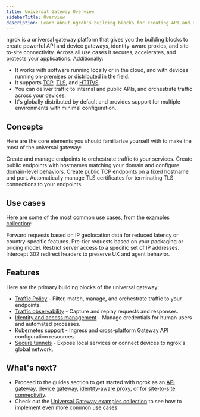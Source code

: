 ```yaml
---
title: Universal Gateway Overview
sidebarTitle: Overview
description: Learn about ngrok's building blocks for creating API and device gateways, identity-aware proxies, and site-to-site connectivity.
---
```


ngrok is a universal gateway platform that gives you the building blocks to create powerful API and device gateways, identity-aware proxies, and site-to-site connectivity.
Across all use cases it secures, accelerates, and protects your applications.
Additionally:

- It works with software running locally or in the cloud, and with devices running on-premises or distributed in the field.
- It supports [TCP](/universal-gateway/tcp/), [TLS](/universal-gateway/tls/), and [HTTP/S](/universal-gateway/http/).
- You can deliver traffic to internal and public APIs, and orchestrate traffic across your devices.
- It's globally distributed by default and provides support for multiple environments with minimal configuration.

## Concepts

Here are the core elements you should familiarize yourself with to make the most of the universal gateway:

<Columns cols={1}>
	<Card title="Endpoints" href="/universal-gateway/endpoints/" horizontal>
		Create and manage endpoints to orchestrate traffic to your services.
	</Card>
	<Card title="Domains" href="/universal-gateway/domains/" horizontal>
		Create public endpoints with hostnames matching your domain and configure domain-level behaviors.
	</Card>
	<Card title="TCP Addresses" href="/universal-gateway/tcp-addresses/" horizontal>
		Create public TCP endpoints on a fixed hostname and port.
	</Card>
	<Card title="TLS Certificates" href="/universal-gateway/tls-certificates/" horizontal>
		Automatically manage TLS certificates for terminating TLS connections to your endpoints.
	</Card>
</Columns>

## Use cases

Here are some of the most common use cases, from the [examples collection](/universal-gateway/examples/):

<Columns cols={2}>
	<Card
		title="Route to endpoints by geography"
		icon="globe"
		href="/universal-gateway/examples/route-by-geography/"
	>
		Forward requests based on IP geolocation data for reduced latency or
		country-specific features.
	</Card>
	<Card
		title="Create identity-based rate limits"
		icon="user"
		href="/universal-gateway/examples/pre-tier-requests/"
	>
		Pre-tier requests based on your packaging or pricing model.
	</Card>
	<Card
		title="Secure a public Minecraft server"
		icon="gamepad"
		href="/universal-gateway/examples/minecraft/"
	>
		Restrict server access to a specific set of IP addresses.
	</Card>
	<Card
		title="Intercept and rewrite headers"
		icon="pencil"
		href="/universal-gateway/examples/rewrite-headers-redirects/"
	>
		Intercept 302 redirect headers to preserve UX and agent behavior.
	</Card>
</Columns>

## Features

Here are the primary building blocks of the universal gateway:

- [Traffic Policy](/traffic-policy/) - Filter, match, manage, and orchestrate traffic to your endpoints.
- [Traffic observability](/obs/) - Capture and replay requests and responses.
- [Identity and access management](/iam/) - Manage credentials for human users and automated processes.
- [Kubernetes support](/k8s/) - Ingress and cross-platform Gateway API configuration resources.
- [Secure tunnels](/agent/) - Expose local services or connect devices to ngrok's global network.

## What's next?

- Proceed to the guides section to get started with ngrok as an [API gateway](/guides/api-gateway/get-started/), [device gateway](/guides/device-gateway/agent/), [identity-aware proxy](/guides/identity-aware-proxy/securing-with-oauth/), or for [site-to-site connectivity](/guides/identity-aware-proxy/securing-with-oauth/).
- Check out the [Universal Gateway examples collection](/universal-gateway/examples/) to see how to implement even more common use cases.
